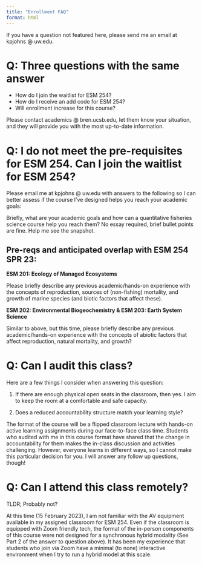 ```yaml
---
title: "Enrollment FAQ"
format: html
---
```


If you have a question not featured here, please send me an email at kpjohns @ uw.edu.

# Q: Three questions with the same answer

- How do I join the waitlist for ESM 254? 
- How do I receive an add code for ESM 254? 
- Will enrollment increase for this course?

Please contact academics @ bren.ucsb.edu, let them know your situation, and they will provide you with the most up-to-date information.

# Q: I do not meet the pre-requisites for ESM 254. Can I join the waitlist for ESM 254?

Please email me at kpjohns @ uw.edu with answers to the following so I can better assess if the course I've designed helps you reach your academic goals:

Briefly, what are your academic goals and how can a quantitative fisheries science course help you reach them? No essay required, brief bullet points are fine. Help me see the snapshot.

## Pre-reqs and anticipated overlap with ESM 254 SPR 23:

**ESM 201: Ecology of Managed Ecosystems**

Please briefly describe any previous academic/hands-on experience with the concepts of reproduction, sources of (non-fishing) mortality, and growth of marine species (and biotic factors that affect these).

**ESM 202: Environmental Biogeochemistry & ESM 203: Earth System Science**

Similar to above, but this time, please briefly describe any previous academic/hands-on experience with the concepts of abiotic factors that affect reproduction, natural mortality, and growth?

# Q: Can I audit this class?

Here are a few things I consider when answering this question:

1. If there are enough physical open seats in the classroom, then yes. I aim to keep the room at a comfortable and safe capacity.

2. Does a reduced accountability structure match your learning style? 

The format of the course will be a flipped classroom lecture with hands-on active learning assignments during our face-to-face class time. Students who audited with me in this course format have shared that the change in accountability for them makes the in-class discussion and activities challenging. However, everyone learns in different ways, so I cannot make this particular decision for you. I will answer any follow up questions, though!

# Q: Can I attend this class remotely?

TLDR; Probably not?

At this time (15 February 2023), I am not familiar with the AV equipment available in my assigned classroom for ESM 254. Even if the classroom is equipped with Zoom friendly tech, the format of the in-person components of this course were not designed for a synchronous hybrid modality (See Part 2 of the answer to question above). It has been my experience that students who join via Zoom have a minimal (to none) interactive environment when I try to run a hybrid model at this scale.